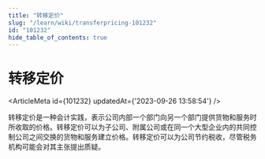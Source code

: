 ```yaml
---
title: "转移定价"
slug: "/learn/wiki/transferpricing-101232"
id: "101232"
hide_table_of_contents: true
---
```



# 转移定价

<ArticleMeta id={101232} updatedAt={'2023-09-26 13:58:54'} />
<div className='border-solid border-b border-t-0 my-4 border-[var(--ifm-color-gray-300)]' />

转移定价是一种会计实践，表示公司内部一个部门向另一个部门提供货物和服务时所收取的价格。转移定价可以为子公司、附属公司或在同一个大型企业内的共同控制公司之间交换的货物和服务建立价格。转移定价可以为公司节约税收，尽管税务机构可能会对其主张提出质疑。
